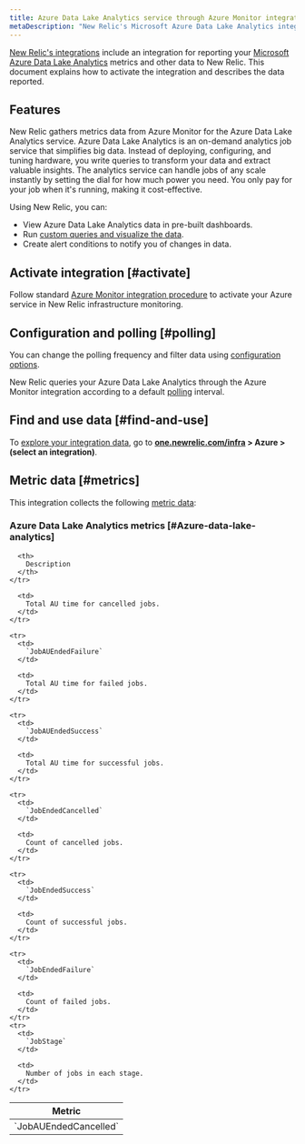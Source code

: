 ```yaml
---
title: Azure Data Lake Analytics service through Azure Monitor integration
metaDescription: "New Relic's Microsoft Azure Data Lake Analytics integration: what data it reports and how to enable it."
---
```


[New Relic's integrations](/docs/infrastructure/integrations-getting-started/getting-started/introduction-infrastructure-integrations) include an integration for reporting your [Microsoft Azure Data Lake Analytics](https://azure.microsoft.com/en-us/products/data-lake-analytics) metrics and other data to New Relic. This document explains how to activate the integration and describes the data reported.

## Features

New Relic gathers metrics data from Azure Monitor for the Azure Data Lake Analytics service. Azure Data Lake Analytics is an on-demand analytics job service that simplifies big data. Instead of deploying, configuring, and tuning hardware, you write queries to transform your data and extract valuable insights. The analytics service can handle jobs of any scale instantly by setting the dial for how much power you need. You only pay for your job when it's running, making it cost-effective.

Using New Relic, you can:

* View Azure Data Lake Analytics data in pre-built dashboards.
* Run [custom queries and visualize the data](/docs/infrastructure/integrations-getting-started/getting-started/use-integration-data-new-relic-insights).
* Create alert conditions to notify you of changes in data.

## Activate integration [#activate]

Follow standard [Azure Monitor integration procedure](/docs/infrastructure/microsoft-azure-integrations/azure-integrations-list/azure-monitor) to activate your Azure service in New Relic infrastructure monitoring.

## Configuration and polling [#polling]

You can change the polling frequency and filter data using [configuration options](/docs/infrastructure/microsoft-azure-integrations/azure-integrations-list/azure-monitor/#settings).

New Relic queries your Azure Data Lake Analytics through the Azure Monitor integration according to a default [polling](/docs/infrastructure/microsoft-azure-integrations/azure-integrations-list/azure-monitor/#settings) interval.

## Find and use data [#find-and-use]

To [explore your integration data](/docs/infrastructure/integrations/find-use-infrastructure-integration-data), go to **[one.newrelic.com/infra](https://one.newrelic.com/infra) > Azure > (select an integration)**.

## Metric data [#metrics]

This integration collects the following [metric data](/docs/infrastructure/integrations-getting-started/getting-started/understand-integration-data-data-types#metric):

### Azure Data Lake Analytics metrics [#Azure-data-lake-analytics]

<table>
  <thead>
    <tr>
      <th style={{ width: "300px" }}>
        Metric
      </th>

      <th>
        Description
      </th>
    </tr>
  </thead>

  <tbody>
    <tr>
      <td>
        `JobAUEndedCancelled`
      </td>

      <td>
       	Total AU time for cancelled jobs.
      </td>
    </tr>

    <tr>
      <td>
        `JobAUEndedFailure`
      </td>

      <td>
       	Total AU time for failed jobs.
      </td>
    </tr>

    <tr>
      <td>
        `JobAUEndedSuccess`
      </td>

      <td>
        Total AU time for successful jobs.
      </td>
    </tr>

    <tr>
      <td>
        `JobEndedCancelled`
      </td>

      <td>
        Count of cancelled jobs.
      </td>
    </tr>

    <tr>
      <td>
        `JobEndedSuccess`
      </td>

      <td>
        Count of successful jobs.
      </td>
    </tr>
      
    <tr>
      <td>
        `JobEndedFailure`
      </td>

      <td>
        Count of failed jobs.
      </td>
    </tr>
    <tr>
      <td>
        `JobStage`
      </td>

      <td>
        Number of jobs in each stage.
      </td>
    </tr>
   </tbody>
</table>
